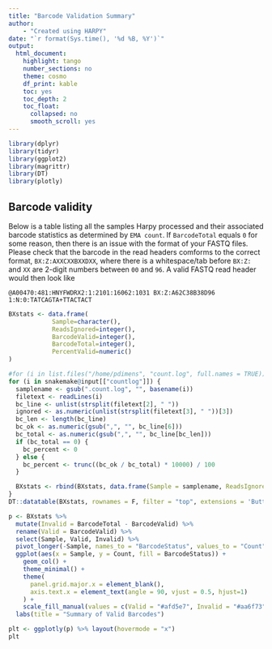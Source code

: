 ```yaml
---
title: "Barcode Validation Summary"
author:
    - "Created using HARPY"
date: "`r format(Sys.time(), '%d %B, %Y')`"
output:
  html_document:
    highlight: tango
    number_sections: no
    theme: cosmo
    df_print: kable
    toc: yes
    toc_depth: 2
    toc_float:
      collapsed: no
      smooth_scroll: yes
---
```

  
```r
library(dplyr)
library(tidyr)
library(ggplot2)
library(magrittr)
library(DT)
library(plotly)
```

## Barcode validity
Below is a table listing all the samples Harpy processed and their associated barcode statistics as
determined by `EMA count`. If `BarcodeTotal` equals `0` for some reason, then there is an issue
with the format of your FASTQ files. Please check that the barcode in the read headers comforms 
to the correct format, `BX:Z:AXXCXXBXXDXX`, where there is a whitespace/tab before `BX:Z:` and `XX` are
2-digit numbers between `00` and `96`. A valid FASTQ read header would then look like
```
@A00470:481:HNYFWDRX2:1:2101:16062:1031 BX:Z:A62C38B38D96 1:N:0:TATCAGTA+TTACTACT
```

```r
BXstats <- data.frame(
            Sample=character(),
            ReadsIgnored=integer(),
            BarcodeValid=integer(),
            BarcodeTotal=integer(),
            PercentValid=numeric()
)

#for (i in list.files("/home/pdimens", "count.log", full.names = TRUE)) {
for (i in snakemake@input[["countlog"]]) {
  samplename <- gsub(".count.log", "", basename(i))
  filetext <- readLines(i)
  bc_line <- unlist(strsplit(filetext[2], " "))
  ignored <- as.numeric(unlist(strsplit(filetext[3], " "))[3])
  bc_len <- length(bc_line)
  bc_ok <- as.numeric(gsub(",", "", bc_line[6]))
  bc_total <- as.numeric(gsub(",", "", bc_line[bc_len]))
  if (bc_total == 0) {
    bc_percent <- 0
  } else {
    bc_percent <- trunc((bc_ok / bc_total) * 10000) / 100
  }

  BXstats <- rbind(BXstats, data.frame(Sample = samplename, ReadsIgnored = ignored, BarcodeValid = bc_ok, BarcodeTotal = bc_total, PercentValid = bc_percent))
}
DT::datatable(BXstats, rownames = F, filter = "top", extensions = 'Buttons', options = list(dom = 'Brtip', buttons = c('csv', 'pdf'), scrollX = TRUE))
```


```r
p <- BXstats %>% 
  mutate(Invalid = BarcodeTotal - BarcodeValid) %>% 
  rename(Valid = BarcodeValid) %>% 
  select(Sample, Valid, Invalid) %>% 
  pivot_longer(-Sample, names_to = "BarcodeStatus", values_to = "Count") %>% 
  ggplot(aes(x = Sample, y = Count, fill = BarcodeStatus)) +
    geom_col() +
    theme_minimal() +
    theme(
      panel.grid.major.x = element_blank(),
      axis.text.x = element_text(angle = 90, vjust = 0.5, hjust=1)
    ) +
    scale_fill_manual(values = c(Valid = "#afd5e7", Invalid = "#aa6f73")) +
  labs(title = "Summary of Valid Barcodes") 

plt <- ggplotly(p) %>% layout(hovermode = "x")
plt
```